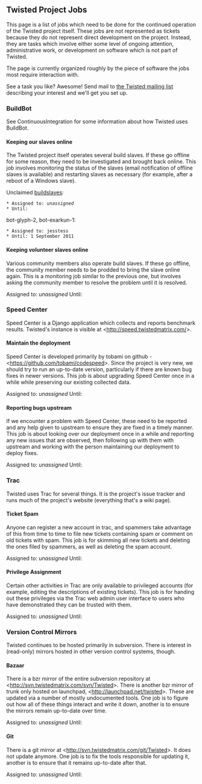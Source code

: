 == Twisted Project Jobs ==

This page is a list of jobs which need to be done for the continued operation of the Twisted project itself.  These jobs are not represented as tickets because they do not represent direct development on the project.  Instead, they are tasks which involve either some level of ongoing attention, administrative work, or development on software which is not part of Twisted.

The page is currently organized roughly by the piece of software the jobs most require interaction with.

See a task you like? Awesome! Send mail to [http://twistedmatrix.com/cgi-bin/mailman/listinfo/twisted-python the Twisted mailing list] describing your interest and we'll get you set up.

=== BuildBot ===

See ContinuousIntegration for some information about how Twisted uses BuildBot.  

==== Keeping our slaves online ====

The Twisted project itself operates several build slaves.  If these go offline for some reason, they need to be investigated and brought back online.  This job involves monitoring the status of the slaves (email notification of offline slaves is available) and restarting slaves as necessary (for example, after a reboot of a Windows slave).

Unclaimed [http://buildbot.twistedmatrix.com/buildslaves buildslaves]:
 * Assigned to: ''unassigned''
 * Until: 

bot-glyph-2, bot-exarkun-1:
 * Assigned to: jesstess
 * Until: 1 September 2011

==== Keeping volunteer slaves online ====

Various community members also operate build slaves.  If these go offline, the community member needs to be prodded to bring the slave online again.  This is a monitoring job similar to the previous one, but involves asking the community member to resolve the problem until it is resolved.

Assigned to: ''unassigned''
Until: 

=== Speed Center ===

Speed Center is a Django application which collects and reports benchmark results.  Twisted's instance is visible at <http://speed.twistedmatrix.com/>.

==== Maintain the deployment ====

Speed Center is developed primarily by tobami on github - <https://github.com/tobami/codespeed>.  Since the project is very new, we should try to run an up-to-date version, particularly if there are known bug fixes in newer versions.  This job is about upgrading Speed Center once in a while while preserving our existing collected data.

Assigned to: ''unassigned''
Until: 

==== Reporting bugs upstream ====

If we encounter a problem with Speed Center, these need to be reported and any help given to upstream to ensure they are fixed in a timely manner.  This job is about looking over our deployment once in a while and reporting any new issues that are observed, then following up with them with upstream and working with the person maintaining our deployment to deploy fixes.

Assigned to: ''unassigned''
Until: 

=== Trac ===

Twisted uses Trac for several things.  It is the project's issue tracker and runs much of the project's website (everything that's a wiki page).

==== Ticket Spam ====

Anyone can register a new account in trac, and spammers take advantage of this from time to time to file new tickets containing spam or comment on old tickets with spam.  This job is for skimming all new tickets and deleting the ones filed by spammers, as well as deleting the spam account.

Assigned to: ''unassigned''
Until: 

==== Privilege Assignment ====

Certain other activities in Trac are only available to privileged accounts (for example, editing the descriptions of existing tickets).  This job is for handing out these privileges via the Trac web admin user interface to users who have demonstrated they can be trusted with them.

Assigned to: ''unassigned''
Until: 

=== Version Control Mirrors ===

Twisted continues to be hosted primarily in subversion.  There is interest in (read-only) mirrors hosted in other version control systems, though.

==== Bazaar ====

There is a bzr mirror of the entire subversion repository at <http://svn.twistedmatrix.com/svn/Twisted>.  There is another bzr mirror of trunk only hosted on launchpad, <http://launchpad.net/twisted>.  These are updated via a number of mostly undocumented tools.  One job is to figure out how all of these things interact and write it down, another is to ensure the mirrors remain up-to-date over time.

Assigned to: ''unassigned''
Until: 

==== Git ====

There is a git mirror at <http://svn.twistedmatrix.com/git/Twisted>.  It does not update anymore.  One job is to fix the tools responsible for updating it, another is to ensure that it remains up-to-date after that.

Assigned to: ''unassigned''
Until: 
